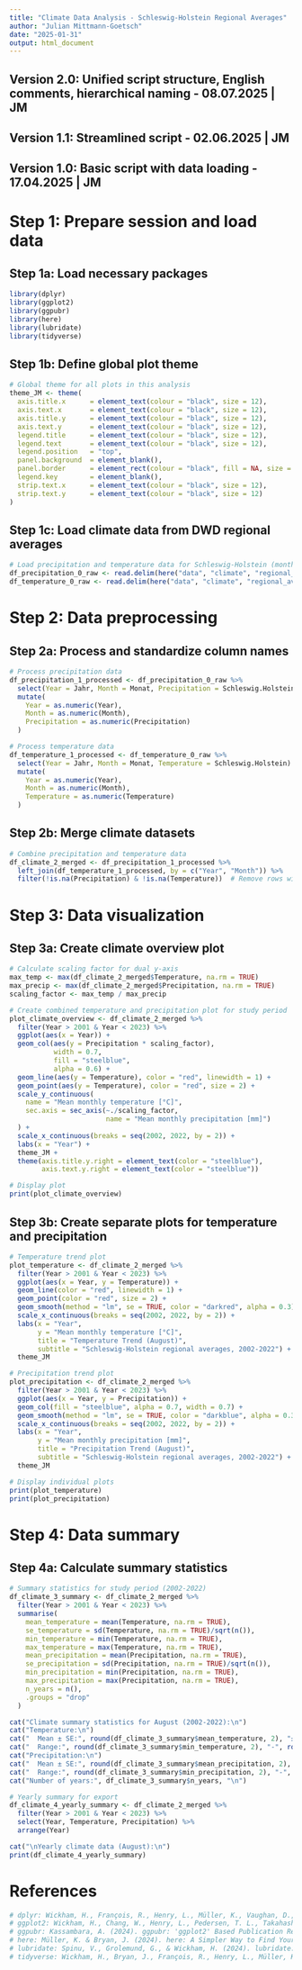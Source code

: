 ```yaml
---
title: "Climate Data Analysis - Schleswig-Holstein Regional Averages"
author: "Julian Mittmann-Goetsch"
date: "2025-01-31"
output: html_document
---
```


## Version 2.0: Unified script structure, English comments, hierarchical naming - 08.07.2025 | JM
## Version 1.1: Streamlined script - 02.06.2025 | JM
## Version 1.0: Basic script with data loading - 17.04.2025 | JM

# Step 1: Prepare session and load data
## Step 1a: Load necessary packages
```r
library(dplyr)
library(ggplot2)
library(ggpubr)
library(here)
library(lubridate)
library(tidyverse)
```

## Step 1b: Define global plot theme
```r
# Global theme for all plots in this analysis
theme_JM <- theme(
  axis.title.x      = element_text(colour = "black", size = 12),
  axis.text.x       = element_text(colour = "black", size = 12), 
  axis.title.y      = element_text(colour = "black", size = 12),
  axis.text.y       = element_text(colour = "black", size = 12), 
  legend.title      = element_text(colour = "black", size = 12),
  legend.text       = element_text(colour = "black", size = 12), 
  legend.position   = "top",
  panel.background  = element_blank(), 
  panel.border      = element_rect(colour = "black", fill = NA, size = 1.2),
  legend.key        = element_blank(),
  strip.text.x      = element_text(colour = "black", size = 12),
  strip.text.y      = element_text(colour = "black", size = 12)
)
```

## Step 1c: Load climate data from DWD regional averages
```r
# Load precipitation and temperature data for Schleswig-Holstein (month 08 - August)
df_precipitation_0_raw <- read.delim(here("data", "climate", "regional_averages_rr_08.txt"), dec = ".", sep = ";", skip = 1)
df_temperature_0_raw <- read.delim(here("data", "climate", "regional_averages_tm_08.txt"), dec = ".", sep = ";", skip = 1)
```

# Step 2: Data preprocessing
## Step 2a: Process and standardize column names
```r
# Process precipitation data
df_precipitation_1_processed <- df_precipitation_0_raw %>%
  select(Year = Jahr, Month = Monat, Precipitation = Schleswig.Holstein) %>%
  mutate(
    Year = as.numeric(Year),
    Month = as.numeric(Month),
    Precipitation = as.numeric(Precipitation)
  )

# Process temperature data
df_temperature_1_processed <- df_temperature_0_raw %>%
  select(Year = Jahr, Month = Monat, Temperature = Schleswig.Holstein) %>%
  mutate(
    Year = as.numeric(Year),
    Month = as.numeric(Month),
    Temperature = as.numeric(Temperature)
  )
```

## Step 2b: Merge climate datasets
```r
# Combine precipitation and temperature data
df_climate_2_merged <- df_precipitation_1_processed %>%
  left_join(df_temperature_1_processed, by = c("Year", "Month")) %>%
  filter(!is.na(Precipitation) & !is.na(Temperature))  # Remove rows with missing data
```

# Step 3: Data visualization
## Step 3a: Create climate overview plot
```r
# Calculate scaling factor for dual y-axis
max_temp <- max(df_climate_2_merged$Temperature, na.rm = TRUE)
max_precip <- max(df_climate_2_merged$Precipitation, na.rm = TRUE)
scaling_factor <- max_temp / max_precip

# Create combined temperature and precipitation plot for study period
plot_climate_overview <- df_climate_2_merged %>%
  filter(Year > 2001 & Year < 2023) %>%
  ggplot(aes(x = Year)) +
  geom_col(aes(y = Precipitation * scaling_factor), 
           width = 0.7, 
           fill = "steelblue",
           alpha = 0.6) +
  geom_line(aes(y = Temperature), color = "red", linewidth = 1) +
  geom_point(aes(y = Temperature), color = "red", size = 2) +
  scale_y_continuous(
    name = "Mean monthly temperature [°C]",
    sec.axis = sec_axis(~./scaling_factor, 
                        name = "Mean monthly precipitation [mm]")
  ) +
  scale_x_continuous(breaks = seq(2002, 2022, by = 2)) +
  labs(x = "Year") +
  theme_JM +
  theme(axis.title.y.right = element_text(color = "steelblue"),
        axis.text.y.right = element_text(color = "steelblue"))

# Display plot
print(plot_climate_overview)
```

## Step 3b: Create separate plots for temperature and precipitation
```r
# Temperature trend plot
plot_temperature <- df_climate_2_merged %>%
  filter(Year > 2001 & Year < 2023) %>%
  ggplot(aes(x = Year, y = Temperature)) +
  geom_line(color = "red", linewidth = 1) +
  geom_point(color = "red", size = 2) +
  geom_smooth(method = "lm", se = TRUE, color = "darkred", alpha = 0.3) +
  scale_x_continuous(breaks = seq(2002, 2022, by = 2)) +
  labs(x = "Year", 
       y = "Mean monthly temperature [°C]",
       title = "Temperature Trend (August)",
       subtitle = "Schleswig-Holstein regional averages, 2002-2022") +
  theme_JM

# Precipitation trend plot
plot_precipitation <- df_climate_2_merged %>%
  filter(Year > 2001 & Year < 2023) %>%
  ggplot(aes(x = Year, y = Precipitation)) +
  geom_col(fill = "steelblue", alpha = 0.7, width = 0.7) +
  geom_smooth(method = "lm", se = TRUE, color = "darkblue", alpha = 0.3) +
  scale_x_continuous(breaks = seq(2002, 2022, by = 2)) +
  labs(x = "Year", 
       y = "Mean monthly precipitation [mm]",
       title = "Precipitation Trend (August)",
       subtitle = "Schleswig-Holstein regional averages, 2002-2022") +
  theme_JM

# Display individual plots
print(plot_temperature)
print(plot_precipitation)
```

# Step 4: Data summary
## Step 4a: Calculate summary statistics
```r
# Summary statistics for study period (2002-2022)
df_climate_3_summary <- df_climate_2_merged %>%
  filter(Year > 2001 & Year < 2023) %>%
  summarise(
    mean_temperature = mean(Temperature, na.rm = TRUE),
    se_temperature = sd(Temperature, na.rm = TRUE)/sqrt(n()),
    min_temperature = min(Temperature, na.rm = TRUE),
    max_temperature = max(Temperature, na.rm = TRUE),
    mean_precipitation = mean(Precipitation, na.rm = TRUE),
    se_precipitation = sd(Precipitation, na.rm = TRUE)/sqrt(n()),
    min_precipitation = min(Precipitation, na.rm = TRUE),
    max_precipitation = max(Precipitation, na.rm = TRUE),
    n_years = n(),
    .groups = "drop"
  )

cat("Climate summary statistics for August (2002-2022):\n")
cat("Temperature:\n")
cat("  Mean ± SE:", round(df_climate_3_summary$mean_temperature, 2), "±", round(df_climate_3_summary$se_temperature, 2), "°C\n")
cat("  Range:", round(df_climate_3_summary$min_temperature, 2), "-", round(df_climate_3_summary$max_temperature, 2), "°C\n")
cat("Precipitation:\n")
cat("  Mean ± SE:", round(df_climate_3_summary$mean_precipitation, 2), "±", round(df_climate_3_summary$se_precipitation, 2), "mm\n")
cat("  Range:", round(df_climate_3_summary$min_precipitation, 2), "-", round(df_climate_3_summary$max_precipitation, 2), "mm\n")
cat("Number of years:", df_climate_3_summary$n_years, "\n")

# Yearly summary for export
df_climate_4_yearly_summary <- df_climate_2_merged %>%
  filter(Year > 2001 & Year < 2023) %>%
  select(Year, Temperature, Precipitation) %>%
  arrange(Year)

cat("\nYearly climate data (August):\n")
print(df_climate_4_yearly_summary)
```

# References
```r
# dplyr: Wickham, H., François, R., Henry, L., Müller, K., Vaughan, D., & PBC, P. S. (2024). dplyr: A Grammar of Data Manipulation. R package version 1.1.4. https://CRAN.R-project.org/package=dplyr
# ggplot2: Wickham, H., Chang, W., Henry, L., Pedersen, T. L., Takahashi, K., Wilke, C., Woo, K., & Yutani, H. (2024). ggplot2: Create Elegant Data Visualisations Using the Grammar of Graphics. R package version 3.5.1. https://CRAN.R-project.org/package=ggplot2
# ggpubr: Kassambara, A. (2024). ggpubr: 'ggplot2' Based Publication Ready Plots. R package version 0.6.0. https://CRAN.R-project.org/package=ggpubr
# here: Müller, K. & Bryan, J. (2024). here: A Simpler Way to Find Your Files. R package version 1.0.1. https://CRAN.R-project.org/package=here
# lubridate: Spinu, V., Grolemund, G., & Wickham, H. (2024). lubridate: Make Dealing with Dates a Little Easier. R package version 1.9.3. https://CRAN.R-project.org/package=lubridate
# tidyverse: Wickham, H., Bryan, J., François, R., Henry, L., Müller, K., Pedersen, T. L., & Takahashi, K. (2024). tidyverse: Easily Install and Load the 'Tidyverse'. R package version 2.0.0. https://CRAN.R-project.org/package=tidyverse
```
